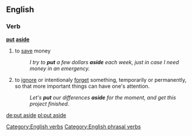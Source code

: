 ==English==

===Verb===
'''[[put]] [[aside]]'''

# to [[save]] money
#:''I try to '''put''' a few dollars '''aside''' each week, just in case I need money in an emergency.''
# to [[ignore]] or intentionaly [[forget]] something, temporarily or permanently, so that more important things can have one's attention.
#:''Let's '''put''' our differences '''aside''' for the moment, and get this project finished.''

[[Category:English verbs]]
[[Category:English phrasal verbs]]

[[de:put aside]]
[[pl:put aside]]